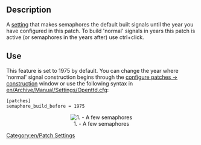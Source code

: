 == Description ==
A [[en/Archive/Manual/Settings/Advanced Settings|setting]] that makes semaphores the default built signals until the year you have configured in this patch. To build 'normal' signals in years this patch is active (or semaphores in the years after) use ctrl+click. 

== Use ==
This feature is set to 1975 by default. You can change the year where 'normal' signal construction begins through the [[en/Archive/Manual/Settings/Configuring patches/Construction|configure patches -> construction]] window or use the following syntax in [[en/Archive/Manual/Settings/Openttd.cfg]]:
<pre>
[patches]
semaphore_build_before = 1975
</pre>

<center>[[File:en/Archive/Manual/Settings/Semaphores.png|center|frame|1. - A few semaphores]]</center>

[[Category:en/Patch Settings]]